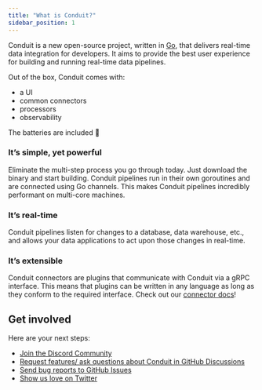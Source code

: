```yaml
---
title: "What is Conduit?"
sidebar_position: 1
---
```


Conduit is a new open-source project, written in [Go](https://go.dev/), that
delivers real-time data integration for developers. It aims to provide the best
user experience for building and running real-time data pipelines.

Out of the box, Conduit comes with:

- a UI
- common connectors 
- processors
- observability

The batteries are included 🔋

### It’s simple, yet powerful

Eliminate the multi-step process you go through today. Just download the binary
and start building. Conduit pipelines run in their own goroutines and are
connected using Go channels. This makes Conduit pipelines incredibly performant
on multi-core machines.

### It’s real-time

Conduit pipelines listen for changes to a database, data warehouse, etc., and
allows your data applications to act upon those changes in real-time.

### It’s extensible

Conduit connectors are plugins that communicate with Conduit via a gRPC
interface. This means that plugins can be written in any language as long as
they conform to the required interface. Check out
our [connector docs](/docs/connectors/installing)!

## Get involved

Here are your next steps:

- [Join the Discord Community](https://discord.meroxa.com/)
- [Request features/ ask questions about Conduit in GitHub Discussions](https://github.com/ConduitIO/conduit/discussions)
- [Send bug reports to GitHub Issues](https://github.com/ConduitIO/conduit/issues)
- [Show us love on Twitter](https://twitter.com/ConduitIO)
